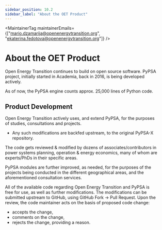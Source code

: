 ```yaml
---
sidebar_position: 10.2
sidebar_label: "About the OET Product"
---
```



<MaintainerTag maintainerEmails={["mario.dzamarija@openenergytransition.org", "ekaterina.fedotova@openenergytransition.org"]} />

# About the OET Product

<ControlledDocBanner />

Open Energy Transition continues to build on open source software. PyPSA project, initially started in Academia, back in 2016, is being developed actively.

As of now, the PyPSA engine counts approx. 25,000 lines of Python code.

## Product Development

Open Energy Transition actively uses, and extend PyPSA, for the purposes of studies, consultations and projects.

- Any such modifications are backfed upstream, to the original PyPSA-X repository.

The code gets reviewed & modified by dozens of associates/contributors in power systems planning, operation & energy economics, many of whom are experts/PhDs in their specific areas.

PyPSA modules are further improved, as needed, for the purposes of the projects being conducted in the different geographical areas, and the aforementioned consultation services.

All of the available code regarding Open Energy Transition and PyPSA is free for use, as well as further modifications. The modifications can be submitted upstream to GitHub, using GitHub Fork -> Pull Request. Upon the review, the code maintainer acts on the basis of proposed code change:
- accepts the change,
- comments on the change,
- rejects the change, providing a reason.